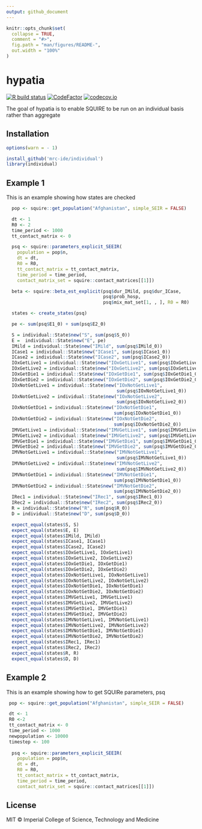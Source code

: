 ```yaml
---
output: github_document
---
```


<!-- README.md is generated from README.Rmd. Please edit that file -->

```r
knitr::opts_chunk$set(
  collapse = TRUE,
  comment = "#>",
  fig.path = "man/figures/README-",
  out.width = "100%"
)
```

# hypatia

<!-- badges: start -->
[![R build status](https://github.com/mrc-ide/hypatia/workflows/R-CMD-check/badge.svg)](https://github.com/mrc-ide/hypatia/actions)
[![CodeFactor](https://www.codefactor.io/repository/github/mrc-ide/hypatia/badge)](https://www.codefactor.io/repository/github/mrc-ide/hypatia)
[![codecov.io](https://codecov.io/github/mrc-ide/hypatia/coverage.svg?branch=main)](https://codecov.io/github/mrc-ide/hypatia?branch=main)
<!-- badges: end -->

The goal of hypatia is to enable SQUIRE to be run on an individual basis rather than aggregate

## Installation

``` r
options(warn = - 1) 

install_github('mrc-ide/individual')
library(individual)
```

## Example 1
This is an example showing how states are checked

``` r
  pop <- squire::get_population("Afghanistan", simple_SEIR = FALSE)

  dt <- 1
  R0 <- 2
  time_period <- 1000
  tt_contact_matrix <- 0

  psq <- squire::parameters_explicit_SEEIR(
    population = pop$n,
    dt = dt,
    R0 = R0,
    tt_contact_matrix = tt_contact_matrix,
    time_period = time_period,
    contact_matrix_set = squire::contact_matrices[[1]])

  beta <- squire::beta_est_explicit(psq$dur_IMild, psq$dur_ICase,
                                    psq$prob_hosp,
                                    psq$mix_mat_set[1, , ], R0 = R0)

  states <- create_states(psq)

  pe <- sum(psq$E1_0) + sum(psq$E2_0)

  S = individual::State$new("S", sum(psq$S_0))
  E =  individual::State$new("E", pe)
  IMild = individual::State$new("IMild", sum(psq$IMild_0))
  ICase1 = individual::State$new("ICase1", sum(psq$ICase1_0))
  ICase2 = individual::State$new("ICase2", sum(psq$ICase2_0))
  IOxGetLive1 = individual::State$new("IOxGetLive1", sum(psq$IOxGetLive1_0))
  IOxGetLive2 = individual::State$new("IOxGetLive2", sum(psq$IOxGetLive2_0))
  IOxGetDie1 = individual::State$new("IOxGetDie1", sum(psq$IOxGetDie1_0))
  IOxGetDie2 = individual::State$new("IOxGetDie2", sum(psq$IOxGetDie2_0))
  IOxNotGetLive1 = individual::State$new("IOxNotGetLive1",
                                         sum(psq$IOxNotGetLive1_0))
  IOxNotGetLive2 = individual::State$new("IOxNotGetLive2",
                                         sum(psq$IOxNotGetLive2_0))
  IOxNotGetDie1 = individual::State$new("IOxNotGetDie1",
                                        sum(psq$IOxNotGetDie1_0))
  IOxNotGetDie2 = individual::State$new("IOxNotGetDie2",
                                        sum(psq$IOxNotGetDie2_0))
  IMVGetLive1 = individual::State$new("IMVGetLive1", sum(psq$IMVGetLive1_0))
  IMVGetLive2 = individual::State$new("IMVGetLive2", sum(psq$IMVGetLive2_0))
  IMVGetDie1 = individual::State$new("IMVGetDie1", sum(psq$IMVGetDie1_0))
  IMVGetDie2 = individual::State$new("IMVGetDie2", sum(psq$IMVGetDie2_0))
  IMVNotGetLive1 = individual::State$new("IMVNotGetLive1",
                                         sum(psq$IMVNotGetLive1_0))
  IMVNotGetLive2 = individual::State$new("IMVNotGetLive2",
                                         sum(psq$IMVNotGetLive2_0))
  IMVNotGetDie1 = individual::State$new("IMVNotGetDie1",
                                        sum(psq$IMVNotGetDie1_0))
  IMVNotGetDie2 = individual::State$new("IMVNotGetDie2",
                                        sum(psq$IMVNotGetDie2_0))
  IRec1 = individual::State$new("IRec1", sum(psq$IRec1_0))
  IRec2 = individual::State$new("IRec2", sum(psq$IRec2_0))
  R = individual::State$new("R", sum(psq$R_0))
  D = individual::State$new("D", sum(psq$D_0))

  expect_equal(states$S, S)
  expect_equal(states$E, E)
  expect_equal(states$IMild, IMild)
  expect_equal(states$ICase1, ICase1)
  expect_equal(states$ICase2, ICase2)
  expect_equal(states$IOxGetLive1, IOxGetLive1)
  expect_equal(states$IOxGetLive2, IOxGetLive2)
  expect_equal(states$IOxGetDie1, IOxGetDie1)
  expect_equal(states$IOxGetDie2, IOxGetDie2)
  expect_equal(states$IOxNotGetLive1, IOxNotGetLive1)
  expect_equal(states$IOxNotGetLive2, IOxNotGetLive2)
  expect_equal(states$IOxNotGetDie1, IOxNotGetDie1)
  expect_equal(states$IOxNotGetDie2, IOxNotGetDie2)
  expect_equal(states$IMVGetLive1, IMVGetLive1)
  expect_equal(states$IMVGetLive2, IMVGetLive2)
  expect_equal(states$IMVGetDie1, IMVGetDie1)
  expect_equal(states$IMVGetDie2, IMVGetDie2)
  expect_equal(states$IMVNotGetLive1, IMVNotGetLive1)
  expect_equal(states$IMVNotGetLive2, IMVNotGetLive2)
  expect_equal(states$IMVNotGetDie1, IMVNotGetDie1)
  expect_equal(states$IMVNotGetDie2, IMVNotGetDie2)
  expect_equal(states$IRec1, IRec1)
  expect_equal(states$IRec2, IRec2)
  expect_equal(states$R, R)
  expect_equal(states$D, D)
```

## Example 2
This is an example showing how to get SQUIRe parameters, psq

```r
 pop <- squire::get_population("Afghanistan", simple_SEIR = FALSE)

 dt <- 1
 R0 <-2 
 tt_contact_matrix <- 0
 time_period <- 1000
 newpopulation <- 10000
 timestep <- 100
 
  psq <- squire::parameters_explicit_SEEIR(
    population = pop$n,
    dt = dt,
    R0 = R0,
    tt_contact_matrix = tt_contact_matrix,
    time_period = time_period,
    contact_matrix_set = squire::contact_matrices[[1]])

```

## License

MIT © Imperial College of Science, Technology and Medicine
